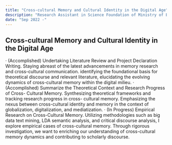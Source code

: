```yaml
---
title: "Cross-cultural Memory and Cultural Identity in the Digital Age"
description: "Research Assistant in Science Foundation of Ministry of Education of China"
date: "Sep 2022 -"
---
```


## Cross-cultural Memory and Cultural Identity in the Digital Age

· (Accomplished) Undertaking Literature Review and Project Declaration Writing. Staying abreast of the latest advancements in memory research and cross-cultural communication. identifying the foundational basis for theoretical discourse and relevant literature, elucidating the evolving dynamics of cross-cultural memory within the digital milieu.
· (Accomplished) Summarize the Theoretical Context and Research Progress of Cross- Cultural Memory. Synthesizing theoretical frameworks and tracking research progress in cross- cultural memory. Emphasizing the nexus between cross-cultural identity and memory in the context of globalization, digitalization, and mediatization.
· (In Progress) Empirical Research on Cross-Cultural Memory. Utilizing methodologies such as big data text mining, LDA semantic analysis, and critical discourse analysis, I explore empirical cases of cross-cultural memory. Through rigorous investigation, we want to enriching our understanding of cross-cultural memory dynamics and contributing to scholarly discourse.

